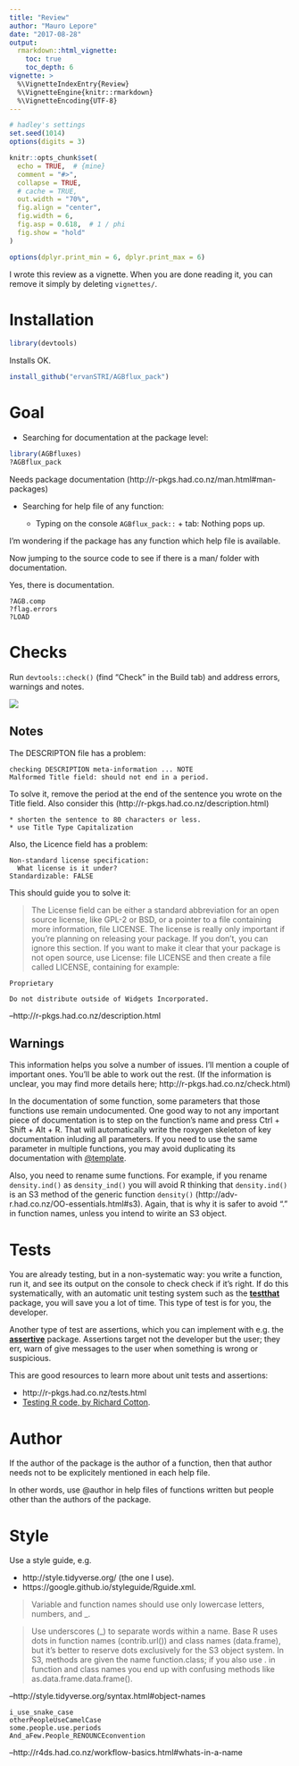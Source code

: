 ```yaml
---
title: "Review"
author: "Mauro Lepore"
date: "2017-08-28"
output: 
  rmarkdown::html_vignette:
    toc: true
    toc_depth: 6
vignette: >
  %\VignetteIndexEntry{Review}
  %\VignetteEngine{knitr::rmarkdown}
  %\VignetteEncoding{UTF-8}
---
```


```r
# hadley's settings
set.seed(1014)
options(digits = 3)

knitr::opts_chunk$set(
  echo = TRUE,  # {mine}
  comment = "#>",
  collapse = TRUE,
  # cache = TRUE,
  out.width = "70%",
  fig.align = "center",
  fig.width = 6,
  fig.asp = 0.618,  # 1 / phi
  fig.show = "hold"
)

options(dplyr.print_min = 6, dplyr.print_max = 6)
```

I wrote this review as a vignette. When you are done reading it, you can remove it simply by deleting `vignettes/`.




# Installation

```r
library(devtools)
```

Installs OK.

```r
install_github("ervanSTRI/AGBflux_pack")
```

# Goal

* Searching for documentation at the package level:

```r
library(AGBfluxes)
?AGBflux_pack
```

Needs package documentation (http://r-pkgs.had.co.nz/man.html#man-packages)



* Searching for help file of any function:

    * Typing on the console `AGBflux_pack::` + tab: Nothing pops up. 
    
I'm wondering if the package has any function which help file is available.

Now jumping to the source code to see if there is a man/ folder with documentation.

Yes, there is documentation.

```
?AGB.comp
?flag.errors
?LOAD
```



# Checks

Run `devtools::check()` (find "Check" in the Build tab) and address errors, warnings and notes.

![](https://i.imgur.com/yYzv7W0.png)


## Notes

The DESCRIPTON file  has a problem:

```
checking DESCRIPTION meta-information ... NOTE
Malformed Title field: should not end in a period.
```

To solve it, remove the period at the end of the sentence you wrote on the Title field. Also consider this (http://r-pkgs.had.co.nz/description.html)

    * shorten the sentence to 80 characters or less.
    * use Title Type Capitalization

Also, the Licence field has a problem:

```
Non-standard license specification:
  What license is it under?
Standardizable: FALSE
```

This should guide you to solve it:

> The License field can be either a standard abbreviation for an open source license, like GPL-2 or BSD, or a pointer to a file containing more information, file LICENSE. The license is really only important if you're planning on releasing your package. If you don't, you can ignore this section. If you want to make it clear that your package is not open source, use License: file LICENSE and then create a file called LICENSE, containing for example:

```
Proprietary 

Do not distribute outside of Widgets Incorporated.
```

--http://r-pkgs.had.co.nz/description.html


## Warnings

This information helps you solve a number of issues. I'll mention a couple of important ones. You'll be able to work out the rest. (If the information is unclear, you may find more details here; http://r-pkgs.had.co.nz/check.html)

In the documentation of some function, some parameters that those functions use remain undocumented. One good way to not any important piece of documentation is to step on the function's name and press Ctrl + Shift + Alt + R. That will automatically write the roxygen skeleton of key documentation inluding all parameters. If you need to use the same  parameter in multiple functions, you may avoid duplicating its documentation with [@template](https://cran.r-project.org/web/packages/roxygen2/vignettes/rd.html).

Also, you need to rename sume functions. For example, if you rename  `density.ind()` as `density_ind()` you will avoid R thinking that `density.ind()` is an S3 method of the generic function `density()` (http://adv-r.had.co.nz/OO-essentials.html#s3). Again, that is why it is safer to avoid "." in function names, unless you intend to wirite an S3 object.






# Tests

You are already testing, but in a non-systematic way: you write a function, run it, and see its output  on the console to check check if it's right. If do this systematically, with an automatic unit testing system such as the __[testthat](https://cran.r-project.org/web/packages/testthat/testthat.pdf)__ package, you will save you a lot of time. This type of test is for you, the developer. 

Another type of test are assertions, which you can implement with e.g. the __[assertive](https://cran.r-project.org/web/packages/assertive/assertive.pdf)__ package. Assertions target not the developer but the user; they err, warn of give messages to the user when something is wrong or suspicious. 

This are good resources to learn more about unit tests and assertions:

* http://r-pkgs.had.co.nz/tests.html
* [Testing R code, by Richard Cotton](https://www.crcpress.com/Testing-R-Code/Cotton/p/book/9781498763653).



# Author

If the author of the package is the author of a function, then that author needs not to be explicitely mentioned in each help file. 

In other words, use \@author in help files of functions written but people other than the authors of the package.




# Style

Use a style guide, e.g. 

* http://style.tidyverse.org/ (the one I use).
* https://google.github.io/styleguide/Rguide.xml.

> Variable and function names should use only lowercase letters, numbers, and _.

> Use underscores (_) to separate words within a name. Base R uses dots in function names (contrib.url()) and class names (data.frame), but it’s better to reserve dots exclusively for the S3 object system. In S3, methods are given the name function.class; if you also use . in function and class names you end up with confusing methods like as.data.frame.data.frame().

--http://style.tidyverse.org/syntax.html#object-names

```
i_use_snake_case
otherPeopleUseCamelCase
some.people.use.periods
And_aFew.People_RENOUNCEconvention
```

--http://r4ds.had.co.nz/workflow-basics.html#whats-in-a-name




